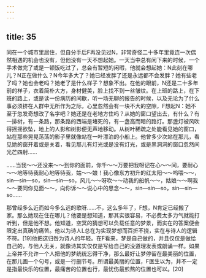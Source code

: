 ```yaml
---
---
---
```

title: 35
---



同在一个城市里居住，但自分手后F再没见过N，非常奇怪二十多年里竟连一次偶然相遇的机会也没有，但他没有一天不想起她。一天当中总有闲下来的时候，一个手术做完了或是一顿饭吃过了，总会有暂短的闲暇，他就会想起她：N此刻在哪儿？N正在做什么？N今年多大了？她已经发胖了还是永远都不会发胖？她有些老了吗？她也会老吗？她老了是什么样子？想象不出。在他的眼前，N还是二十多年前的样子，衣着简朴大方，身材健美，脸上找不到一丝皱纹。在上班的路上，在下班的路上，或是读一份病历的间歇，听一场无聊的报告的时候，以及无论为了什么事必须挤在人群中无所作为之际，心里忽然会有一块不大的空隙，F想起N：她不至于忽发奇想改了名字吧？她还是在老地方住吗？从她的窗口望出去，有什么？有一排树，有一条路，那条路的西端是堵死的，有一盏高而暗的路灯。那盏灯被风吹得摇摇欲坠，地上的人影和树影便无声地移动。从树叶稀疏之处能看见她的窗口，站在那些晃晃荡荡的影子里就像站在一叶漂泊的小船上。他曾多少次站在那儿，看见她的窗开着或是关着，看见那儿有灯光或是没有灯光，或是黑洞洞的窗口忽然间光芒四射……

……当我～～还没来～～到你的面前，你千～～万要把我呀记在心～～间，要耐心～～地等待我耐心地等待我，姑～～娘！我心像东方初升的红太阳～～呜喂～～，sin—sin—so，sin—sin—so，风儿～～呀吹～～动我的船帆～～，姑娘～～啊我～～要同你见面～～，向你诉～～说心中的思念～～，sin—sin—so，sin—sin—so……

那曾经多么近而如今多么远的歌呀……不，这么多年了，F想，N肯定已经搬了家。那么她现在住在哪儿？他要是想知道，那其实很容易，不必费太多力气就能打听到，但是他不想。他知道，空冥的猜想可以负载任意的梦景，而实在的答案便会限定出真确的痛苦。他以为诗人L总在为实现梦想而百折不挠，实在与诗人的逻辑不符。[19]他把这归咎为诗人的年轻。在F看来，梦是自己做的，并且仅仅是做给自己的，与他人无关，就像诗其实仅仅是写给自己的没道理发表或朗诵一样。如果上帝并不允许一个人把他的梦统统忘得干净，那么最好让梦停留在最美丽的位置，在那儿画一个句号，或是一行删节号。所谓最美丽的位置，F医生以为，并不一定是指最快乐的位置，最痛苦的位置也行，最忧伤最煎熬的位置也可以。[20]